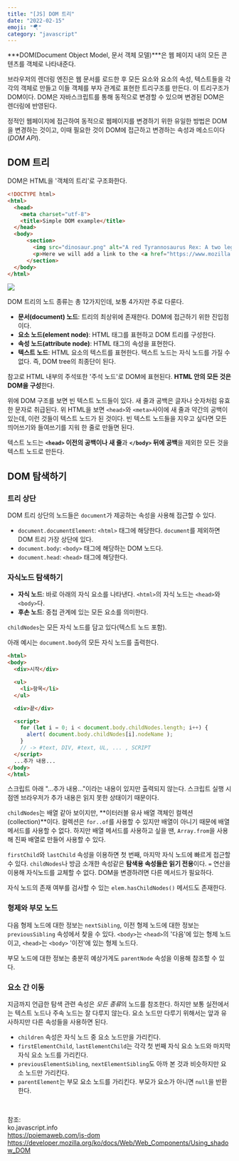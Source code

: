 ```yaml
---
title: "[JS] DOM 트리" 
date: "2022-02-15"
emoji: "🪂"
category: "javascript"
---
```


***DOM(Document Object Model, 문서 객체 모델)***은 웹 페이지 내의 모든 콘텐츠를 객체로 나타내준다.

브라우저의 렌더링 엔진은 웹 문서를 로드한 후 모든 요소와 요소의 속성, 텍스트들을 각각의 객체로 만들고 이들 객체를 부자 관계로 표현한 트리구조를 만든다.
이 트리구조가 DOM이다. DOM은 자바스크립트를 통해 동적으로 변경할 수 있으며 변경된 DOM은 렌더링에 반영된다.

정적인 웹페이지에 접근하여 동적으로 웹페이지를 변경하기 위한 유일한 방법은 DOM을 변경하는 것이고, 이때 필요한 것이 DOM에 접근하고 변경하는 속성과 메소드이다(*DOM API*).

## DOM 트리
DOM은 HTML을 '객체의 트리'로 구조화한다.

```html
<!DOCTYPE html>
<html>
  <head>
    <meta charset="utf-8">
    <title>Simple DOM example</title>
  </head>
  <body>
      <section>
        <img src="dinosaur.png" alt="A red Tyrannosaurus Rex: A two legged dinosaur standing upright like a human, with small arms, and a large head with lots of sharp teeth." />
        <p>Here we will add a link to the <a href="https://www.mozilla.org/">Mozilla homepage</a></p>
      </section>
  </body>
</html>
```

<img src="https://developer.mozilla.org/ko/docs/Web/Web_Components/Using_shadow_DOM/dom-screenshot.png" />

DOM 트리의 노드 종류는 총 12가지인데, 보통 4가지만 주로 다룬다.
- **문서(document) 노드**: 트리의 최상위에 존재한다. DOM에 접근하기 위한 진입점이다.
- **요소 노드(element node)**: HTML 태그를 표현하고 DOM 트리를 구성한다.
- **속성 노드(attribute node)**: HTML 태그의 속성을 표현한다.
- **텍스트 노드**: HTML 요소의 텍스트를 표현한다. 텍스트 노드는 자식 노드를 가질 수 없다. 즉, DOM tree의 최종단이 된다.

참고로 HTML 내부의 주석또한 '주석 노드'로 DOM에 표현된다. **HTML 안의 모든 것은 DOM을 구성**한다.

위에 DOM 구조를 보면 빈 텍스트 노드들이 있다.
새 줄과 공백은 글자나 숫자처럼 유효한 문자로 취급된다. 
위 HTML을 보면 `<head>`와 `<meta>`사이에 새 줄과 약간의 공백이 있는데, 이런 것들이 텍스트 노드가 된 것이다.
빈 텍스트 노드들을 지우고 싶다면 모든 띄어쓰기와 들여쓰기를 지워 한 줄로 만들면 된다.

텍스트 노드는 **`<head>` 이전의 공백이나 새 줄**과 **`</body>` 뒤에 공백**을 제외한 모든 것을 텍스트 노드로 만든다.

## DOM 탐색하기
### 트리 상단
DOM 트리 상단의 노드들은 `document`가 제공하는 속성을 사용해 접근할 수 있다.
- `document.documentElement`: `<html>` 태그에 해당한다. `document`를 제외하면 DOM 트리 가장 상단에 있다.
- `document.body`: `<body>` 태그에 해당하는 DOM 노드다.
- `document.head`: `<head>` 태그에 해당한다.

### 자식노드 탐색하기
- **자식 노드**: 바로 아래의 자식 요소를 나타낸다. `<html>`의 자식 노드는 `<head>`와  `<body>`다.
- **후손 노드**: 중첩 관계에 있는 모든 요소를 의미한다.

`childNodes`는 모든 자식 노드를 담고 있다(텍스트 노드 포함).

아래 예시는 `document.body`의 모든 자식 노드를 출력한다.
```html
<html>
<body>
  <div>시작</div>

  <ul>
    <li>항목</li>
  </ul>

  <div>끝</div>

  <script>
    for (let i = 0; i < document.body.childNodes.length; i++) {
      alert( document.body.childNodes[i].nodeName );
    }
    // -> #text, DIV, #text, UL, ... , SCRIPT
  </script>
  ...추가 내용...
</body>
</html>
```

스크립트 아래 "...추가 내용..."이라는 내용이 있지만 출력되지 않는다. 스크립트 실행 시점엔 브라우저가 추가 내용은 읽지 못한 상태이기 때문이다.

`childNodes`는 배열 같아 보이지만, **이터러블 유사 배열 객체인 컬렉션(collection)**이다.
컬렉션은 `for..of`를 사용할 수 있지만 배열이 아니기 때문에 배열 메서드를 사용할 수 없다.
하지만 배열 메서드를 사용하고 싶을 땐, `Array.from`을 사용해 진짜 배열로 만들어 사용할 수 있다.

`firstChild`와 `lastChild` 속성을 이용하면 첫 번째, 마지막 자식 노드에 빠르게 접근할 수 있다.
`childNodes`나 방금 소개한 속성같은 **탐색용 속성들은 읽기 전용**이다. `=` 연산을 이용해 자식노드를 교체할 수 없다.
DOM을 변경하려면 다른 메서드가 필요하다.

자식 노드의 존재 여부를 검사할 수 있는 `elem.hasChildNodes()` 메서드도 존재한다.

### 형제와 부모 노드
다음 형제 노드에 대한 정보는 `nextSibling`, 이전 형제 노드에 대한 정보는 `previousSibling` 속성에서 찾을 수 있다.
`<body>`는 `<head>`의 '다음'에 있는 형제 노드이고, `<head>`는 `<body>` '이전'에 있는 형제 노드다.

부모 노드에 대한 정보는 충분히 예상가게도 `parentNode` 속성을 이용해 참조할 수 있다.

### 요소 간 이동
지금까지 언급한 탐색 관련 속성은 *모든 종류*의 노드를 참조한다. 하지만 보통 실전에서는 텍스트 노드나 주속 노드는 잘 다루지 않는다.
요소 노드만 다루기 위해서는 앞과 유사하지만 다른 속성들을 사용하면 된다.

- `children` 속성은 자식 노드 중 요소 노드만을 가리킨다.
- `firstElementChild`, `lastElementChild`는 각각 첫 번째 자식 요소 노드와 마지막 자식 요소 노드를 가리킨다.
- `previousElementSibling`, `nextElementSibling`도 아까 본 것과 비슷하지만 요소 노드만 가리킨다.
- `parentElement`는 부모 요소 노드를 가리킨다. 부모가 요소가 아니면 `null`을 반환한다.

<br/>

참조:  
ko.javascript.info  
<https://poiemaweb.com/js-dom>  
<https://developer.mozilla.org/ko/docs/Web/Web_Components/Using_shadow_DOM>